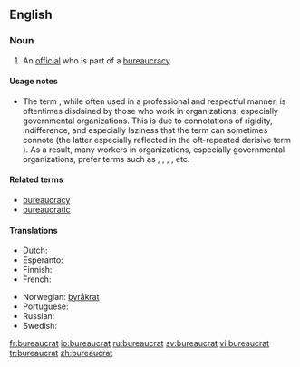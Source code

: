 ==English==

===Noun===
{{en-noun}}

# An [[official]] who is part of a [[bureaucracy]]

====Usage notes====
* {{sense|an official}} The term {{term||bureaucrat}}, while often used in a professional and respectful manner, is oftentimes disdained by those who work in organizations, especially governmental organizations. This is due to connotations of rigidity, indifference, and especially laziness that the term can sometimes connote (the latter especially reflected in the oft-repeated derisive term {{term||[[lazy]] bureaucrat}}). As a result, many workers in organizations, especially governmental organizations, prefer terms such as {{term|manager}}, {{term|public manager}}, {{term|public servant}}, {{term|public official}}, etc.

====Related terms====
* [[bureaucracy]]
* [[bureaucratic]]

====Translations====
{{trans-top|An official in a bureaucracy}}
* Dutch: {{t|nl|bureaucraat}} {{m}}
* Esperanto: {{t|eo|burokrato}}
* Finnish: {{t|fi|byrokraatti}}
* French: {{t|fr|fonctionnaire}} {{m|f}}
{{trans-mid}}
* Norwegian: [[byråkrat]] {{m}}
* Portuguese: {{t|pt|burocrata}} {{m|f}}
* Russian: {{t|ru|бюрократ|tr=bjurokrát}} {{m}}
* Swedish: {{t|sv|byråkrat}} {{c}}
{{trans-bottom}}

[[fr:bureaucrat]]
[[io:bureaucrat]]
[[ru:bureaucrat]]
[[sv:bureaucrat]]
[[vi:bureaucrat]]
[[tr:bureaucrat]]
[[zh:bureaucrat]]